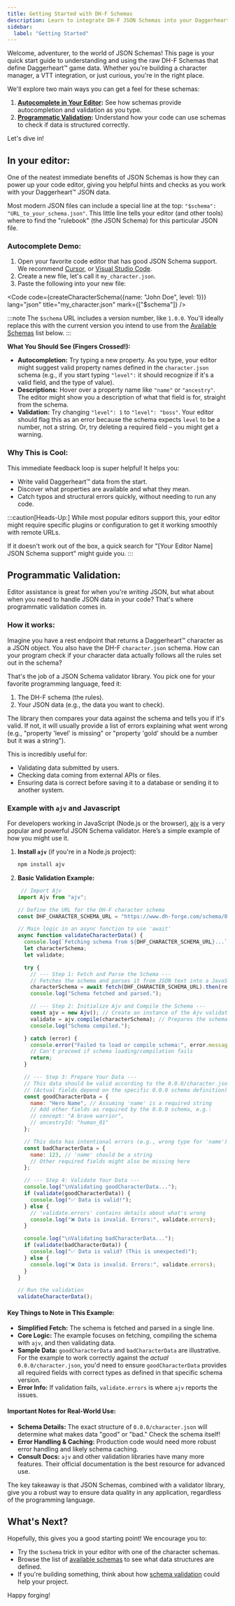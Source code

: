 ```yaml
---
title: Getting Started with DH-F Schemas
description: Learn to integrate DH-F JSON Schemas into your Daggerheart™ development workflow. This guide explains how to use schemas for editor autocompletion and programmatic data validation, with practical examples.
sidebar:
  label: "Getting Started"
---
```




Welcome, adventurer, to the world of JSON Schemas! This page is your quick start guide to understanding and using the raw DH-F Schemas that define Daggerheart™ game data. Whether you're building a character manager, a VTT integration, or just curious, you're in the right place.

We'll explore two main ways you can get a feel for these schemas:

1.  **[Autocomplete in Your Editor](#in-your-editor):** See how schemas provide autocompletion and validation as you type.
2.  **[Programmatic Validation](#programmatic-validation):** Understand how your code can use schemas to check if data is structured correctly.

Let's dive in!

## In your editor:

One of the neatest immediate benefits of JSON Schemas is how they can power up your code editor, giving you helpful hints and checks as you work with your Daggerheart™ JSON data.

Most modern JSON files can include a special line at the top: `"$schema": "URL_to_your_schema.json"`. This little line tells your editor (and other tools) where to find the "rulebook" (the JSON Schema) for this particular JSON file.

### Autocomplete Demo:

1.  Open your favorite code editor that has good JSON Schema support. We recommend [Cursor](https://www.cursor.com/), or [Visual Studio Code](https://code.visualstudio.com/).
2.  Create a new file, let's call it `my_character.json`.
3.  Paste the following into your new file:

<Code
	code={createCharacterSchema({name: "John Doe", level: 1})}
	lang="json"
	title="my_character.json"
	mark={["$schema"]}
/>

:::note
The `$schema` URL includes a version number, like `1.0.0`. You'll ideally replace this with the current version you intend to use from the [Available Schemas](#available-schema-versions) list below.
:::

**What You Should See (Fingers Crossed!):**

 - **Autocompletion:** Try typing a new property. As you type, your editor might suggest valid property names defined in the `character.json` schema (e.g., if you start typing `"level":` it should recognize if it's a valid field, and the type of value).
 - **Descriptions:** Hover over a property name like `"name"` or `"ancestry"`. The editor might show you a description of what that field is for, straight from the schema.
 - **Validation:** Try changing `"level": 1` to `"level": "boss"`. Your editor should flag this as an error because the schema expects `level` to be a number, not a string. Or, try deleting a required field – you might get a warning.

### Why This is Cool:

This immediate feedback loop is super helpful! It helps you:

 - Write valid Daggerheart™ data from the start.
 - Discover what properties are available and what they mean.
 - Catch typos and structural errors quickly, without needing to run any code.

:::caution[Heads-Up:]
While most popular editors support this, your editor might require specific plugins or configuration to get it working smoothly with remote URLs.

If it doesn't work out of the box, a quick search for "[Your Editor Name] JSON Schema support" might guide you.
:::


## Programmatic Validation:

Editor assistance is great for when you're *writing* JSON, but what about when you need to handle JSON data in your code? That's where programmatic validation comes in.

### How it works:

Imagine you have a rest endpoint that returns a Daggerheart™ character as a JSON object. You also have the DH-F `character.json` schema. How can your program check if your character data actually follows all the rules set out in the schema?

That's the job of a JSON Schema validator library. You pick one for your favorite programming language, feed it:

1.  The DH-F schema (the rules).
2.  Your JSON data (e.g., the data you want to check).

The library then compares your data against the schema and tells you if it's valid. If not, it will usually provide a list of errors explaining what went wrong (e.g., "property 'level' is missing" or "property 'gold' should be a number but it was a string").

This is incredibly useful for:

 - Validating data submitted by users.
 - Checking data coming from external APIs or files.
 - Ensuring data is correct before saving it to a database or sending it to another system.

### Example with `ajv` and Javascript

For developers working in JavaScript (Node.js or the browser), [ajv](https://ajv.js.org/) is a very popular and powerful JSON Schema validator. Here’s a simple example of how you might use it.

<Steps>

1.  **Install `ajv`** (if you're in a Node.js project):

    ```bash
    npm install ajv
    ```

2.  **Basic Validation Example:**

    ```javascript
     // Import Ajv
    import Ajv from "ajv";

    // Define the URL for the DH-F character schema
    const DHF_CHARACTER_SCHEMA_URL = "https://www.dh-forge.com/schema/0.0.0/character.json";

    // Main logic in an async function to use 'await'
    async function validateCharacterData() {
      console.log(`Fetching schema from ${DHF_CHARACTER_SCHEMA_URL}...`);
      let characterSchema;
      let validate;

      try {
        // --- Step 1: Fetch and Parse the Schema ---
        // Fetches the schema and parses it from JSON text into a JavaScript object.
        characterSchema = await fetch(DHF_CHARACTER_SCHEMA_URL).then(res => res.json());
        console.log("Schema fetched and parsed.");

        // --- Step 2: Initialize Ajv and Compile the Schema ---
        const ajv = new Ajv(); // Create an instance of the Ajv validator
        validate = ajv.compile(characterSchema); // Prepares the schema for efficient validation
        console.log("Schema compiled.");

      } catch (error) {
        console.error("Failed to load or compile schema:", error.message);
        // Can't proceed if schema loading/compilation fails
        return;
      }

      // --- Step 3: Prepare Your Data ---
      // This data should be valid according to the 0.0.0/character.json schema.
      // (Actual fields depend on the specific 0.0.0 schema definition)
      const goodCharacterData = {
        name: "Hero Name", // Assuming 'name' is a required string
        // Add other fields as required by the 0.0.0 schema, e.g.:
        // concept: "A brave warrior",
        // ancestryId: "human_01"
      };

      // This data has intentional errors (e.g., wrong type for 'name')
      const badCharacterData = {
        name: 123, // 'name' should be a string
        // Other required fields might also be missing here
      };

      // --- Step 4: Validate Your Data ---
      console.log("\nValidating goodCharacterData...");
      if (validate(goodCharacterData)) {
        console.log("✅ Data is valid!");
      } else {
        // 'validate.errors' contains details about what's wrong
        console.log("❌ Data is invalid. Errors:", validate.errors);
      }

      console.log("\nValidating badCharacterData...");
      if (validate(badCharacterData)) {
        console.log("✅ Data is valid? (This is unexpected)");
      } else {
        console.log("❌ Data is invalid. Errors:", validate.errors);
      }
    }

    // Run the validation
    validateCharacterData();
    ```
</Steps>

#### Key Things to Note in This Example:

 - **Simplified Fetch:** The schema is fetched and parsed in a single line.
 - **Core Logic:** The example focuses on fetching, compiling the schema with `ajv`, and then validating data.
 - **Sample Data:** `goodCharacterData` and `badCharacterData` are illustrative. For the example to work correctly against the *actual* `0.0.0/character.json`, you'd need to ensure `goodCharacterData` provides all required fields with correct types as defined in that specific schema version.
 - **Error Info:** If validation fails, `validate.errors` is where `ajv` reports the issues.

#### Important Notes for Real-World Use:

 - **Schema Details:** The exact structure of `0.0.0/character.json` will determine what makes data "good" or "bad." Check the schema itself\!
 - **Error Handling & Caching:** Production code would need more robust error handling and likely schema caching.
 - **Consult Docs:** `ajv` and other validation libraries have many more features. Their official documentation is the best resource for advanced use.

The key takeaway is that JSON Schemas, combined with a validator library, give you a robust way to ensure data quality in any application, regardless of the programming language.

## What's Next?

Hopefully, this gives you a good starting point! We encourage you to:

 - Try the `$schema` trick in your editor with one of the character schemas.
 - Browse the list of [available schemas](/json-schema/versions) to see what data structures are defined.
 - If you're building something, think about how [schema validation](/json-schema/programmatic) could help your project.

Happy forging!